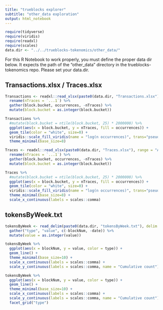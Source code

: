 ```yaml
---
title: "trueblocks explorer"
subtitle: "other_data exploration"
output: html_notebook
---
```


```r
require(tidyverse)
require(viridis)
require(readxl)
require(scales)
data.dir <- "../../trueblocks-tokenomics/other_data/"
```

For this R Notebook to work properly, you must define the proper data dir below. It expects the path of the "other_data" directory in the trueblocks-tokenomics repo. Please set your data.dir.

## Transactions.xlsx / Traces.xlsx

```r
Transactions <- readxl::read_xlsx(paste0(data.dir, "Transactions.xlsx"), range = "A5:CW255") %>% 
  rename(nTraces = `...1`) %>%
  gather(block.bucket, occurrences, -nTraces) %>%
  mutate(block.bucket = as.integer(block.bucket))

Transactions %>%
  #mutate(block.bucket = ntile(block.bucket, 25) * 2000000) %>%
  ggplot(aes(x = block.bucket, y = nTraces, fill = occurrences)) +
  geom_tile(color = "white", size=0) + 
  viridis::scale_fill_viridis(name = "log(n occurrences)", trans="pseudo_log", option = "A") +
  theme_minimal(base_size=8)
```

```r
Traces <- readxl::read_xlsx(paste0(data.dir, "Traces.xlsx"), range = "A5:CW255") %>%
  rename(nTraces = `...1`) %>%
  gather(block.bucket, occurrences, -nTraces) %>%
  mutate(block.bucket = as.integer(block.bucket))

Traces %>%
  #mutate(block.bucket = ntile(block.bucket, 25) * 2000000) %>%
  ggplot(aes(x = block.bucket, y = nTraces, fill = occurrences)) +
  geom_tile(color = "white", size=0) + 
  viridis::scale_fill_viridis(name = "log(n occurrences)", trans="pseudo_log", option = "A", labels=scales::comma) +
  theme_minimal(base_size=8) +
  scale_x_continuous(labels = scales::comma)
```


## tokensByWeek.txt

```r
tokensByWeek <- read_delim(paste0(data.dir, "tokensByWeek.txt"), delim = "|") %>%
  gather("type", "value", c(-blockNum, -date)) %>%
  mutate(value = as.integer(value))

tokensByWeek %>%
  ggplot(aes(x = blockNum, y = value, color = type)) +
  geom_line() +
  theme_minimal(base_size=10) +
  scale_x_continuous(labels = scales::comma) +
  scale_y_continuous(labels = scales::comma, name = "Cumulative count")

tokensByWeek %>%
  ggplot(aes(x = blockNum, y = value, color = type)) +
  geom_line() +
  theme_minimal(base_size=10) +
  scale_x_continuous(labels = scales::comma) +
  scale_y_continuous(labels = scales::comma, name = "Cumulative count") +
  facet_grid("type")
```


